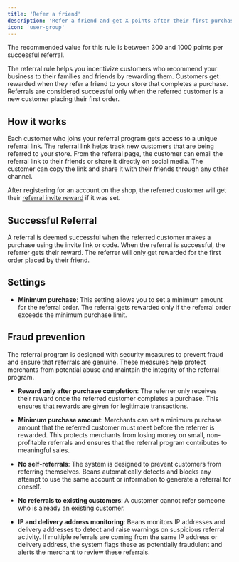 ```yaml
---
title: 'Refer a friend'
description: 'Refer a friend and get X points after their first purchase.'
icon: 'user-group'
---
```


<Tip>The recommended value for this rule is between 300 and 1000 points per successful referral.</Tip>

The referral rule helps you incentivize customers who recommend
your business to their families and friends by rewarding them.
Customers get rewarded when they refer a friend to your store that completes a purchase.
Referrals are considered successful only when the referred customer is a new customer placing their first order.

## How it works

Each customer who joins your referral program gets access to a unique referral link.
The referral link helps track new customers that are being referred to your store.
From the referral page, the customer can email the referral link to their friends or share it directly on social media.
The customer can copy the link and share it with their friends through any other channel.

After registering for an account on the shop, the referred customer
will get their [referral invite reward](/manage/rules/invitation) if it was set.

## Successful Referral

A referral is deemed successful when the referred customer makes a purchase using the invite link or code.
When the referral is successful, the referrer gets their reward.
The referrer will only get rewarded for the first order placed by their friend.


## Settings

- **Minimum purchase**: This setting allows you to set a minimum amount for the referral order.
  The referral gets rewarded only if the referral order exceeds the minimum purchase limit.

## Fraud prevention

The referral program is designed with security measures to prevent fraud and ensure that
referrals are genuine. These measures help protect merchants from potential abuse and maintain the integrity
of the referral program.

- **Reward only after purchase completion**: The referrer only receives their reward once the referred
  customer completes a purchase. This ensures that rewards are given for legitimate transactions.

- **Minimum purchase amount**: Merchants can set a minimum purchase amount that the referred customer must
  meet before the referrer is rewarded. This protects merchants from losing money on small, non-profitable
  referrals and ensures that the referral program contributes to meaningful sales.

- **No self-referrals**: The system is designed to prevent customers from referring themselves. Beans
  automatically detects and blocks any attempt to use the same account or information to generate a referral
  for oneself.

- **No referrals to existing customers**: A customer cannot refer someone who is already an existing
  customer.

- **IP and delivery address monitoring**: Beans monitors IP addresses and delivery addresses to detect and
  raise warnings on suspicious referral activity. If multiple referrals are coming from the same IP address
  or delivery address, the system flags these as potentially fraudulent and alerts the merchant to review
  these referrals.
